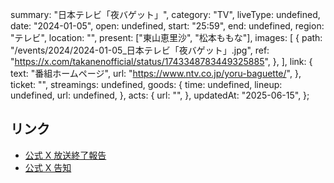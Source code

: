   summary: "日本テレビ「夜バゲット」",
  category: "TV",
  liveType: undefined,
  date: "2024-01-05",
  open: undefined,
  start: "25:59",
  end: undefined,
  region: "テレビ",
  location: "",
  present: ["東山恵里沙", "松本ももな"],
  images: [
    {
      path: "/events/2024/2024-01-05_日本テレビ「夜バゲット」.jpg",
      ref: "https://x.com/takanenofficial/status/1743348783449325885",
    },
  ],
  link: {
    text: "番組ホームページ",
    url: "https://www.ntv.co.jp/yoru-baguette/",
  },
  ticket: "",
  streamings: undefined,
  goods: {
    time: undefined,
    lineup: undefined,
    url: undefined,
  },
  acts: {
    url: "",
  },
  updatedAt: "2025-06-15",
};

## リンク

- [公式 X 放送終了報告](https://x.com/takanenofficial/status/1743348783449325885)
- [公式 X 告知](https://x.com/takanenofficial/status/1742901683422961990)
